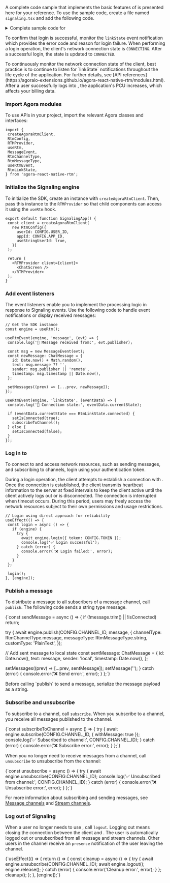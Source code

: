 <PlatformWrapper platform="react-native">


A complete code sample that implements the basic features of <Vpd k="NAME" /> is presented here for your reference. To use the sample code, create a file named `signaling.tsx` and add the following code.

<details>
<summary>Complete sample code for <Vpd k="PRODUCT" /></summary>
<CodeBlock language="tsx" showLineNumbers>
{`import React, { useEffect, useRef, useState } from 'react';
 View,
 Text,
 TextInput,
 TouchableOpacity,
 FlatList,
 KeyboardAvoidingView,
 Platform,
 StyleSheet,
} from 'react-native';
 createAgoraRtmClient,
 RtmConfig,
 RTMProvider,
 useRtm,
 MessageEvent,
 RtmChannelType,
 RtmMessageType,
 useRtmEvent,
 RtmLinkState,
} from 'agora-react-native-rtm';

// Configuration - Replace with your actual values
const CONFIG = {
 APP_ID: 'YOUR_APP_ID',
 TOKEN: 'YOUR_AUTH_TOKEN',
 CHANNEL_ID: 'demo',
 USER_ID: '1',
};

interface ChatMessage {
 id: number;
 text: string;
 sender: string;
 timestamp: number;
}

 const client = createAgoraRtmClient(
   new RtmConfig({
     userId: CONFIG.USER_ID,
     appId: CONFIG.APP_ID,
     useStringUserId: true,
   })
 );

 return (
   <RTMProvider client={client}>
     <ChatScreen />
   </RTMProvider>
 );
}

function ChatScreen() {
 const flatListRef = useRef<FlatList<ChatMessage>>(null);
 const [message, setMessage] = useState('');
 const [messages, setMessages] = useState<ChatMessage[]>([]);
 const [isConnected, setIsConnected] = useState(false);

 const engine = useRtm();

 // Login to Signaling - direct approach (more reliable than useLogin hook)
 useEffect(() => {
   const login = async () => {
     if (engine) {
       try {
         await engine.login({ token: CONFIG.TOKEN });
         console.log('✅ Login successful');
       } catch (error) {
         console.error('❌ Login failed:', error);
       }
     }
   };
   
   login();
 }, [engine]);

 // Handle incoming messages
 useRtmEvent(engine, 'message', (evt) => {
   console.log('📨 Message received from:', evt.publisher);
   
   const msg = new MessageEvent(evt);
   const newMessage: ChatMessage = {
     id: Date.now() + Math.random(),
     text: msg.message ?? '',
     sender: msg.publisher || 'remote',
     timestamp: msg.timestamp || Date.now(),
   };
   
   setMessages((prev) => [...prev, newMessage]);
 });

 // Handle connection state
 useRtmEvent(engine, 'linkState', (eventData) => {
   console.log('🔗 Connection state:', eventData.currentState);
   
   if (eventData.currentState === RtmLinkState.connected) {
     console.log('✅ Connected! Subscribing to channel...');
     setIsConnected(true);
     subscribeToChannel();
   } else if (eventData.currentState === RtmLinkState.connecting) {
     console.log('🔄 Connecting...');
     setIsConnected(false);
   } else if (eventData.currentState === RtmLinkState.failed) {
     console.error('❌ Connection failed:', eventData.reason);
     setIsConnected(false);
   } else {
     setIsConnected(false);
   }
 });

 const subscribeToChannel = async () => {
   try {
     await engine.subscribe(CONFIG.CHANNEL_ID, { withMessage: true });
     console.log('✅ Subscribed to channel:', CONFIG.CHANNEL_ID);
   } catch (error) {
     console.error('❌ Subscribe error:', error);
   }
 };

 const sendMessage = async () => {
   if (!message.trim() || !isConnected) return;

   try {
     await engine.publish(CONFIG.CHANNEL_ID, message, {
       channelType: RtmChannelType.message,
       messageType: RtmMessageType.string,
       customType: 'PlainText',
     });

     // Add sent message to local state
     const sentMessage: ChatMessage = {
       id: Date.now(),
       text: message,
       sender: 'local',
       timestamp: Date.now(),
     };
     
     setMessages((prev) => [...prev, sentMessage]);
     setMessage('');
     console.log('✅ Message sent successfully');
   } catch (error) {
     console.error('❌ Send error:', error);
   }
 };

 // Cleanup when component unmounts
 useEffect(() => {
   return () => {
     const cleanup = async () => {
       try {
         await engine.unsubscribe(CONFIG.CHANNEL_ID);
         await engine.logout();
         engine.release();
       } catch (error) {
         console.error('Cleanup error:', error);
       }
     };
     cleanup();
   };
 }, [engine]);

 // Auto-scroll to bottom when new messages arrive
 useEffect(() => {
   if (messages.length > 0) {
     flatListRef.current?.scrollToEnd({ animated: true });
   }
 }, [messages]);

 return (
   <KeyboardAvoidingView
     style={styles.container}
     behavior={Platform.OS === 'ios' ? 'padding' : undefined}
     keyboardVerticalOffset={90}
   >
     {/* Header */}
     <View style={styles.header}>
       <Text style={styles.headerTitle}>Signaling Demo</Text>
       <View style={[styles.statusDot, { backgroundColor: isConnected ? '#4CAF50' : '#F44336' }]} />
     </View>

     {/* Messages */}
     <FlatList
       ref={flatListRef}
       data={messages}
       renderItem={({ item }) => (
         <View
           style={[
             styles.messageBubble,
             item.sender === 'local' ? styles.localBubble : styles.remoteBubble,
           ]}
         >
           <Text style={[styles.messageText, { color: item.sender === 'local' ? 'white' : 'black' }]}>
             {item.text}
           </Text>
           <Text style={[styles.senderText, { color: item.sender === 'local' ? '#E0E0E0' : '#666' }]}>
             {item.sender === 'local' ? 'You' : item.sender}
           </Text>
         </View>
       )}
       keyExtractor={(item) => item.id.toString()}
       contentContainerStyle={styles.messageList}
       showsVerticalScrollIndicator={false}
     />

     {/* Input */}
     <View style={styles.inputContainer}>
       <TextInput
         style={styles.textInput}
         placeholder={isConnected ? "Type a message..." : "Connecting..."}
         value={message}
         onChangeText={setMessage}
         editable={isConnected}
         multiline
       />
       <TouchableOpacity
         style={[styles.sendButton, { opacity: (!message.trim() || !isConnected) ? 0.5 : 1 }]}
         onPress={sendMessage}
         disabled={!message.trim() || !isConnected}
       >
         <Text style={styles.sendButtonText}>Send</Text>
       </TouchableOpacity>
     </View>
   </KeyboardAvoidingView>
 );
}

const styles = StyleSheet.create({
 container: {
   flex: 1,
   backgroundColor: '#f5f5f5',
 },
 header: {
   flexDirection: 'row',
   alignItems: 'center',
   justifyContent: 'center',
   paddingVertical: 16,
   paddingTop: 50,
   backgroundColor: '#007AFF',
 },
 headerTitle: {
   fontSize: 18,
   fontWeight: 'bold',
   color: 'white',
   marginRight: 8,
 },
 statusDot: {
   width: 12,
   height: 12,
   borderRadius: 6,
 },
 messageList: {
   padding: 16,
   paddingBottom: 8,
 },
 messageBubble: {
   padding: 12,
   borderRadius: 16,
   marginVertical: 4,
   maxWidth: '80%',
 },
 localBubble: {
   alignSelf: 'flex-end',
   backgroundColor: '#007AFF',
 },
 remoteBubble: {
   alignSelf: 'flex-start',
   backgroundColor: 'white',
   borderWidth: 1,
   borderColor: '#e0e0e0',
 },
 messageText: {
   fontSize: 16,
 },
 senderText: {
   fontSize: 12,
   marginTop: 4,
 },
 inputContainer: {
   flexDirection: 'row',
   padding: 16,
   backgroundColor: 'white',
   borderTopWidth: 1,
   borderTopColor: '#e0e0e0',
   alignItems: 'flex-end',
 },
 textInput: {
   flex: 1,
   borderWidth: 1,
   borderColor: '#ddd',
   borderRadius: 20,
   paddingHorizontal: 16,
   paddingVertical: 12,
   marginRight: 12,
   backgroundColor: '#f9f9f9',
   maxHeight: 100,
 },
 sendButton: {
   paddingHorizontal: 20,
   paddingVertical: 12,
   borderRadius: 20,
   backgroundColor: '#007AFF',
 },
 sendButtonText: {
   color: 'white',
   fontWeight: 'bold',
   fontSize: 16,
 },
});`}
</CodeBlock>
</details>

To confirm that login is successful, monitor the `linkState` event notification which provides the error code and reason for login failure. When performing a login operation, the client's network connection state is `CONNECTING`. After a successful login, the state is updated to `CONNECTED`. 

<Admonition title="Best practice">
To continuously monitor the network connection state of the client, best practice is to continue to listen for `linkState` notifications throughout the life cycle of the application. For further details, see [API references](https://agoraio-extensions.github.io/agora-react-native-rtm/modules.html).
</Admonition>

<Admonition type="caution">
After a user successfully logs into <Vg k="SIG"/>, the application's PCU increases, which affects your billing data.
</Admonition>

### Import Agora modules

To use <Vg k="SIG"/> APIs in your project, import the relevant Agora classes and interfaces:

```tsx
import {
 createAgoraRtmClient,
 RtmConfig,
 RTMProvider,
 useRtm,
 MessageEvent,
 RtmChannelType,
 RtmMessageType,
 useRtmEvent,
 RtmLinkState,
} from 'agora-react-native-rtm';
```

### Initialize the Signaling engine

To initialize the <Vg k="SIG" /> SDK, create an instance with `createAgoraRtmClient`. Then, pass this instance to the `RTMProvider` so that child components can access it using the `useRtm` hook.

```tsx
export default function SignalingApp() {
 const client = createAgoraRtmClient(
   new RtmConfig({
     userId: CONFIG.USER_ID,
     appId: CONFIG.APP_ID,
     useStringUserId: true,
   })
 );

 return (
   <RTMProvider client={client}>
     <ChatScreen />
   </RTMProvider>
 );
}
```

### Add event listeners

The event listeners enable you to implement the processing logic in response to Signaling events. Use the following code to handle event notifications or display received messages:

```tsx
// Get the SDK instance
const engine = useRtm();

useRtmEvent(engine, 'message', (evt) => {
 console.log('📨 Message received from:', evt.publisher);
 
 const msg = new MessageEvent(evt);
 const newMessage: ChatMessage = {
   id: Date.now() + Math.random(),
   text: msg.message ?? '',
   sender: msg.publisher || 'remote',
   timestamp: msg.timestamp || Date.now(),
 };
 
 setMessages((prev) => [...prev, newMessage]);
});

useRtmEvent(engine, 'linkState', (eventData) => {
 console.log('🔗 Connection state:', eventData.currentState);
 
 if (eventData.currentState === RtmLinkState.connected) {
   setIsConnected(true);
   subscribeToChannel();
 } else {
   setIsConnected(false);
 }
});
```

### Log in to <Vg k="SIG"/>

To connect to <Vg k="SIG"/> and access <Vg k="SIG"/> network resources, such as sending messages, and subscribing to channels, login using your authentication token.

During a login operation, the client attempts to establish a connection with <Vg k="SIG"/>. Once the connection is established, the client transmits heartbeat information to the <Vg k="SIG"/> server at fixed intervals to keep the client active until the client actively logs out or is disconnected. The connection is interrupted when timeout occurs. During this period, users may freely access the <Vg k="SIG"/> network resources subject to their own permissions and usage restrictions.

```tsx
// Login using direct approach for reliability
useEffect(() => {
 const login = async () => {
   if (engine) {
     try {
       await engine.login({ token: CONFIG.TOKEN });
       console.log('✅ Login successful');
     } catch (error) {
       console.error('❌ Login failed:', error);
     }
   }
 };
 
 login();
}, [engine]);
```

### Publish a message

To distribute a message to all subscribers of a message channel, call `publish`. The following code sends a string type message.

<CodeBlock language="tsx" showLineNumbers>
{`const sendMessage = async () => {
 if (!message.trim() || !isConnected) return;

 try {
   await engine.publish(CONFIG.CHANNEL_ID, message, {
     channelType: RtmChannelType.message,
     messageType: RtmMessageType.string,
     customType: 'PlainText',
   });

   // Add sent message to local state
   const sentMessage: ChatMessage = {
     id: Date.now(),
     text: message,
     sender: 'local',
     timestamp: Date.now(),
   };
   
   setMessages((prev) => [...prev, sentMessage]);
   setMessage('');
 } catch (error) {
   console.error('❌ Send error:', error);
 }
};`}
</CodeBlock>

<Admonition type="info">
Before calling `publish` to send a message, serialize the message payload as a string. 
</Admonition>

### Subscribe and unsubscribe

To subscribe to a channel, call `subscribe`. When you subscribe to a channel, you receive all messages published to the channel.

<CodeBlock language="tsx" showLineNumbers>
{`const subscribeToChannel = async () => {
 try {
   await engine.subscribe(CONFIG.CHANNEL_ID, { withMessage: true });
   console.log('✅ Subscribed to channel:', CONFIG.CHANNEL_ID);
 } catch (error) {
   console.error('❌ Subscribe error:', error);
 }
};`}
</CodeBlock>

When you no longer need to receive messages from a channel, call `unsubscribe` to unsubscribe from the channel:

<CodeBlock language="tsx" showLineNumbers>
{`const unsubscribe = async () => {
 try {
   await engine.unsubscribe(CONFIG.CHANNEL_ID);
   console.log('✅ Unsubscribed from channel:', CONFIG.CHANNEL_ID);
 } catch (error) {
   console.error('❌ Unsubscribe error:', error);
 }
};`}
</CodeBlock>

For more information about subscribing and sending messages, see [Message channels](../core-functionality/message-channel) and [Stream channels](../core-functionality/stream-channel).

### Log out of Signaling

When a user no longer needs to use <Vg k="SIG" />, call `logout`. Logging out means closing the connection between the client and <Vg k="SIG" />. The user is automatically logged out or unsubscribed from all message and stream channels. Other users in the channel receive an `presence` notification of the user leaving the channel.

<CodeBlock language="tsx" showLineNumbers>
{`useEffect(() => {
 return () => {
   const cleanup = async () => {
     try {
       await engine.unsubscribe(CONFIG.CHANNEL_ID);
       await engine.logout();
       engine.release();
     } catch (error) {
       console.error('Cleanup error:', error);
     }
   };
   cleanup();
 };
}, [engine]);`}
</CodeBlock>

</PlatformWrapper>